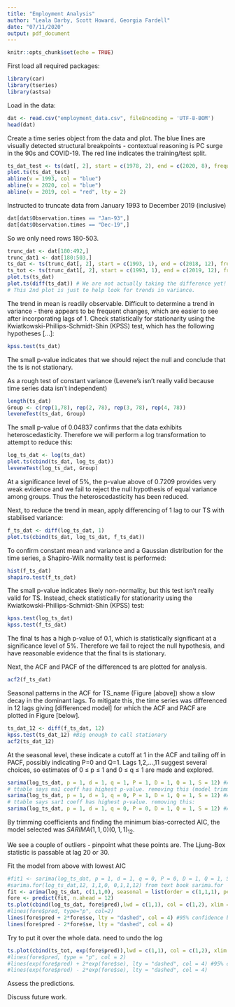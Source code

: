 ```yaml
---
title: "Employment Analysis"
author: "Leala Darby, Scott Howard, Georgia Fardell"
date: "07/11/2020"
output: pdf_document
---
```


```r
knitr::opts_chunk$set(echo = TRUE)
```
First load all required packages:
```r
library(car)
library(tseries)
library(astsa)
```

Load in the data:
```r
dat <- read.csv("employment_data.csv", fileEncoding = 'UTF-8-BOM')
head(dat)
```

Create a time series object from the data and plot. The blue lines are visually detected structural breakpoints - contextual reasoning is PC surge in the 90s and COVID-19. The red line indicates the training/test split. 
```r
ts_dat_test <- ts(dat[, 2], start = c(1978, 2), end = c(2020, 8), frequency = 12)
plot.ts(ts_dat_test)
abline(v = 1993, col = "blue")
abline(v = 2020, col = "blue")
abline(v = 2019, col = "red", lty = 2)
```
Instructed to truncate data from January 1993 to December 2019 (inclusive)
```r
dat[dat$Observation.times == "Jan-93",]
dat[dat$Observation.times == "Dec-19",]
```
So we only need rows 180-503.
```r
trunc_dat <- dat[180:492,]
trunc_dat1 <- dat[180:503,]
ts_dat <- ts(trunc_dat[, 2], start = c(1993, 1), end = c(2018, 12), frequency = 12) #data for the modelling
ts_tot <- ts(trunc_dat1[, 2], start = c(1993, 1), end = c(2019, 12), frequency = 12) #total data for comparison
plot.ts(ts_dat)
plot.ts(diff(ts_dat)) # We are not actually taking the difference yet!
# This 2nd plot is just to help look for trends in variance. 
```
The trend in mean is readily observable.
Difficult to determine a trend in variance - there appears to be frequent changes, which are easier to see after incorporating lags of 1.
Check statistically for stationarity using the Kwiatkowski-Phillips-Schmidt-Shin (KPSS) test, which has the following hypotheses [...]:
```r
kpss.test(ts_dat)
```
The small p-value indicates that we should reject the null and conclude that the ts is not stationary.

As a rough test of constant variance (Levene's isn't really valid because time series data isn't independent)
```r
length(ts_dat)
Group <- c(rep(1,78), rep(2, 78), rep(3, 78), rep(4, 78))
leveneTest(ts_dat, Group)
```
The small p-value of $0.04837$ confirms that the data exhibits heteroscedasticity. Therefore we will perform a log transformation to attempt to reduce this:
```r
log_ts_dat <- log(ts_dat)
plot.ts(cbind(ts_dat, log_ts_dat))
leveneTest(log_ts_dat, Group)
```

At a significance level of 5%, the p-value above of 0.7209 provides very weak evidence and we fail to reject the null hypothesis of equal variance among groups. Thus the heteroscedasticity has been reduced.

Next, to reduce the trend in mean, apply differencing of 1 lag to our TS with stabilised variance:
```r
f_ts_dat <- diff(log_ts_dat, 1)
plot.ts(cbind(ts_dat, log_ts_dat, f_ts_dat))
```
To confirm constant mean and variance and a Gaussian distribution for the time series, a Shapiro-Wilk normality test is performed:
```r
hist(f_ts_dat)
shapiro.test(f_ts_dat)
```
The small p-value indicates likely non-normality, but this test isn't really valid for TS. Instead, check statistically for stationarity using the Kwiatkowski-Phillips-Schmidt-Shin (KPSS) test:
```r
kpss.test(log_ts_dat)
kpss.test(f_ts_dat)
```
The final ts has a high p-value of 0.1, which is statistically significant at a significance level of 5%. Therefore we fail to reject the null hypothesis, and have reasonable evidence that the final ts is stationary.

Next, the ACF and PACF of the differenced ts are plotted for analysis. 
```r
acf2(f_ts_dat)
```
Seasonal patterns in the ACF for TS_name (Figure [above]) show a slow decay in the dominant lags. To mitigate this, the time series was differenced in 12 lags giving [differenced model] for which the ACF and PACF are plotted in Figure [below].  
```r
ts_dat_12 <- diff(f_ts_dat, 12)
kpss.test(ts_dat_12) #Big enough to call stationary
acf2(ts_dat_12)
```

At the seasonal level, these indicate a cutoff at 1 in the ACF and tailing off in PACF, possibly indicating P=0 and Q=1. Lags 1,2,…,11 suggest several choices, so estimates of 0 ≤ p ≤ 1 and 0 ≤ q ≤ 1 are made and explored.  

```r
sarima(log_ts_dat, p = 1, d = 1, q = 1, P = 1, D = 1, Q = 1, S = 12) #AICc -8.123946
# ttable says ma1 coeff has highest p-value. removing this (model trimming):
sarima(log_ts_dat, p = 1, d = 1, q = 0, P = 1, D = 1, Q = 1, S = 12) #AICc -8.13055
# ttable says sar1 coeff has highest p-value. removing this:
sarima(log_ts_dat, p = 1, d = 1, q = 0, P = 0, D = 1, Q = 1, S = 12) #AICc -8.133259
```
By trimming coefficients and finding the minimum bias-corrected AIC, the model selected was $SARIMA(1,1,0)(0,1,1)_{12}$.

We see a couple of outliers - pinpoint what these points are. The Ljung-Box statistic is passable at lag 20 or 30.  



Fit the model from above with lowest AIC
```r
#fit1 <- sarima(log_ts_dat, p = 1, d = 1, q = 0, P = 0, D = 1, Q = 1, S = 12)
#sarima.for(log_ts_dat,12, 1,1,0, 0,1,1,12) from text book sarima.for
fit <- arima(log_ts_dat, c(1,1,0), seasonal = list(order = c(1,1,1), period = 12))
fore <- predict(fit, n.ahead = 12)
ts.plot(cbind(log_ts_dat, fore$pred),lwd = c(1,1), col = c(1,2), xlim = c(1993, 2020), ylab = "log_ts_dat", ylim = c(8.9, 9.5))
#lines(fore$pred, type="p", col=2)
lines(fore$pred + 2*fore$se, lty = "dashed", col = 4) #95% confidence boundaries 
lines(fore$pred - 2*fore$se, lty = "dashed", col = 4)
```

Try to put it over the whole data. need to undo the log
```r
ts.plot(cbind(ts_tot, exp(fore$pred)),lwd = c(1,1), col = c(1,2), xlim = c(1993, 2021), ylab = "original", ylim = c(7500, 13000) )
#lines(fore$pred, type = "p", col = 2)
#lines(exp(fore$pred) + 2*exp(fore$se), lty = "dashed", col = 4) #95% confidence boundaries 
#lines(exp(fore$pred) - 2*exp(fore$se), lty = "dashed", col = 4)
```

Assess the predictions.

Discuss future work.

